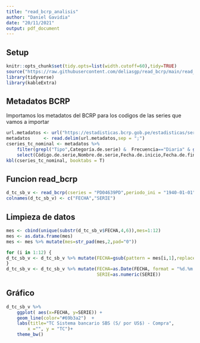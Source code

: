 ```yaml
---
title: "read_bcrp_analisis"
author: "Daniel Gavidia"
date: "20/11/2021"
output: pdf_document
---
```


## Setup

```r
knitr::opts_chunk$set(tidy.opts=list(width.cutoff=60),tidy=TRUE)
source("https://raw.githubusercontent.com/deliasgp/read_bcrp/main/read_bcrp.R")
library(tidyverse)
library(kableExtra)
```

## Metadatos BCRP

Importamos los metadatos del BCRP para los codigos de las series que vamos a importar

```r
url.metadatos <- url("https://estadisticas.bcrp.gob.pe/estadisticas/series/metadata")
metadatos     <- read.delim(url.metadatos,sep = ";")
cseries_tc_nominal <- metadatos %>% 
    filter(grepl("Tipo",Categoría.de.serie) &  Frecuencia=="Diaria" & grepl("TC|US",Nombre.de.serie)) %>% 
    select(Código.de.serie,Nombre.de.serie,Fecha.de.inicio,Fecha.de.fin)
kbl(cseries_tc_nominal, booktabs = T)
```

## Funcion read_bcrp

```r
d_tc_sb_v <- read_bcrp(cseries = "PD04639PD",periodo_ini = "1940-01-01",periodo_fin = "2021-11-20")
colnames(d_tc_sb_v) <- c("FECHA","SERIE")
```

## Limpieza de datos

```r
mes <- cbind(unique(substr(d_tc_sb_v$FECHA,4,6)),mes=1:12)  
mes <- as.data.frame(mes)
mes <- mes %>% mutate(mes=str_pad(mes,2,pad="0"))

for (i in 1:12) {
d_tc_sb_v <- d_tc_sb_v %>% mutate(FECHA=gsub(pattern = mes[i,1],replacement = mes[i,2],FECHA))    
}
d_tc_sb_v <- d_tc_sb_v %>% mutate(FECHA=as.Date(FECHA, format = "%d.%m.%y"),
                                  SERIE=as.numeric(SERIE))
```

## Gráfico

```r
d_tc_sb_v %>%
    ggplot( aes(x=FECHA, y=SERIE)) +
    geom_line(color="#69b3a2")  +
    labs(title="TC Sistema bancario SBS (S/ por US$) - Compra",
        x ="", y = "TC")+
    theme_bw()
```

